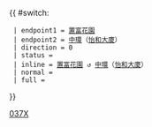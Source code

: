 {{ #switch: {{{format|}}}
  | endpoint1 = [[置富花園巴士總站|置富花園]]
  | endpoint2 = [[中環]]（[[怡和大廈]]）
  | direction = 0
  | status = {{HK Bus Status|M}}
  | inline = [[置富花園巴士總站|置富花園]] ↺ [[中環]]（[[怡和大廈]]）
  | normal =
  | full =
}}<noinclude>[[Category:城巴路線模板|037X]]</noinclude>